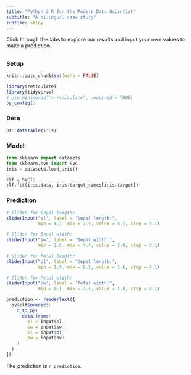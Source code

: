 ```yaml
---
title: "Python & R for the Modern Data Scientist"
subtitle: "A bilingual case study"
runtime: shiny
---
```


Click through the tabs to explore our results and input your own values to make a prediction.

## {.tabset}

### Setup

```r
knitr::opts_chunk$set(echo = FALSE)

library(reticulate)
library(tidyverse)
# use_miniconda("r-reticulate", required = TRUE) 
py_config()
```

### Data

```r
DT::datatable(iris)
```

### Model

```python
from sklearn import datasets
from sklearn.svm import SVC
iris = datasets.load_iris()

clf = SVC()
clf.fit(iris.data, iris.target_names[iris.target])
```

### Prediction

```r
# Slider for Sepal length:
sliderInput("sl", label = "Sepal length:", 
            min = 4.3, max = 7.9, value = 4.5, step = 0.1)

# Slider for Sepal width:
sliderInput("sw", label = "Sepal width:", 
            min = 2.0, max = 4.4, value = 3.0, step = 0.1)

# Slider for Petal length:
sliderInput("pl", label = "Sepal length:", 
            min = 1.0, max = 6.9, value = 5.6, step = 0.1)

# Slider for Petal width:
sliderInput("pw", label = "Petal width:", 
            min = 0.1, max = 2.5, value = 1.8, step = 0.1)

```

```r
prediction <- renderText({
  py$clf$predict(
    r_to_py(
      data.frame(
        sl = input$sl,
        sw = input$sw,
        pl = input$pl,
        pw = input$pw)
    )
  )
})
```

The prediction is `r prediction`.

## {-}

